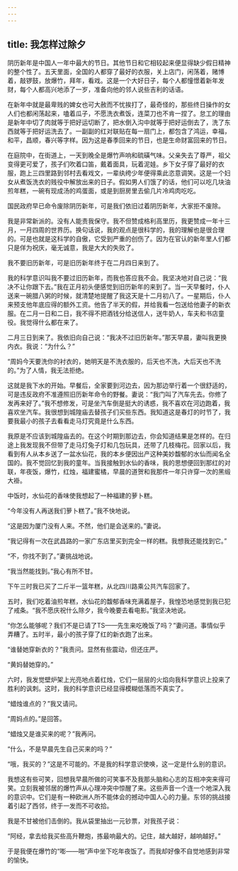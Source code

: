 ```yaml
---
---
---
```

title: 我怎样过除夕
---




阴历新年是中国人一年中最大的节日。其他节日和它相较起来便显得缺少假日精神的整个性了。五天里面，全国的人都穿了最好的衣服，关上店门，闲荡着，赌博着，敲锣鼓，放爆竹，拜年，看戏。这是一个大好日子，每个人都憧憬着新年发财，每个人都高兴地添了一岁，准备向他的邻人说些吉利的话语。

在新年中就是最卑贱的婢女也可大赦而不忧挨打了，最奇怪的，那些终日操作的女人们也都闲荡起来，嗑着瓜子，不愿洗衣煮饭，连菜刀也不肯一捏了。怠工的理由是新年中切了肉就等于把好运切断了，把水倒入沟中就等于把好运倒去了，洗了东西就等于把好运洗去了。一副副的红对联贴在每一扇门上，都包含了鸿运，幸福，和平，昌顺，春兴等字样。因为这是春季回来的节日，也是生命财富回来的节日。

在庭院中，在街道上，一天到晚全是爆竹声响和硫磺气味。父亲失去了尊严，祖父变得更可爱了，孩子们吹着口笛，戴着面具，玩着泥娃。乡下女子穿了最好的衣服，跑上三四里路到邻村去看戏文，一辈纨绔少年便得乘此恣意调笑。这是一个妇女从煮饭洗衣的贱役中解放出来的日子。假如男人们饿了的话，他们可以吃几块油煎年糕，一碗有现成汤的鸡蛋面，或是到厨房里去偷几片冷鸡肉吃吃。

国民政府早已命令废除阴历新年，可是我们依旧过着阴历新年，大家拒不废除。

我是非常新派的。没有人能责我保守。我不但赞成格利高里历，我更赞成一年十三月，一月四周的世界历。换句话说，我的观点是很科学的，我的理解也是很合理的。可是也就是这科学的自傲，它受到严重的创伤了。因为在官认的新年里人们都只是佯为祝庆，毫无诚意，我是大大的失败了。

我不要旧历新年，可是旧历新年终于在二月四日来到了。

我的科学意识叫我不要过旧历新年，而我也答应我不会。我坚决地对自己说：“我决不让你跟下去。”我在正月初头便感觉到旧历新年的来到了。当一天早餐时，仆人送来一碗腊八粥的时候，就清楚地提醒了我这天是十二月初八了。一星期后，仆人来预支他年底应得的额外工资。他告了半天的假，并给我看一包送给他妻子的新衣服。在二月一日和二日，我不得不把酒钱分给送信人，送牛奶人，车夫和书店童役。我觉得什么都在来了。

二月三日到来了。我依旧向自己说：“我决不过旧历新年。”那天早晨，妻叫我更换内衣。我说：“为什么？”

“周妈今天要洗你的衬衣的，她明天是不洗衣服的，后天也不洗，大后天也不洗的。”为了人情，我无法拒绝。

这就是我下水的开始。早餐后，全家要到河边去，因为那边举行着一个很舒适的，可是违反政府不准遵照旧历新年命令的野餐。妻说：“我门叫了汽车先去。你修了发再来好了。”我不想修发，可是坐汽车倒是挺大的诱惑，我不喜欢在河边跑着，我喜欢坐汽车。我很想到城隍庙去替孩子们买些东西。我知道这是春灯的时节了，我要我最小的孩子去看看走马灯究竟是什么东西。

我原是不应该到城隍庙去的。在这个时期到那边去，你会知道结果是怎样的。在归途上我发现我不但带了走马灯兔子灯和几包玩具，还带了几枝梅花。回家以后，我看到有人从本乡送了一盆水仙花，我的本乡便因出产这种美妙馥郁的水仙而闻名全国的。我不觉回忆到我的童年。当我接触到水仙的香味，我的思想便回到那红的对联，年夜饭，爆竹，红烛，福建蜜橘，早晨的道贺和我那件一年只许穿一次的黑缎大褂。

中饭时，水仙花的香味使我想起了一种福建的萝卜糕。

“今年没有人再送我们萝卜糕了。”我不快地说。

“这是因为厦门没有人来。不然，他们是会送来的。”妻说。

“我记得有一次在武昌路的一家广东店里买到完全一样的糕。我想我还能找到它。”

“不，你找不到了。”妻挑战地说。

“我当然能找到。”我心有所不甘。

下午三时我已买了二斤半一篮年糕，从北四川路乘公共汽车回家了。

五时，我们吃着油煎年糕，水仙花的馥郁香味充满着屋子，我惶恐地感觉到我已犯了戒条。“我不愿庆祝什么除夕，我今晚要去看电影。”我坚决地说。

“你怎么能够呢？我们不是已请了TS——先生来吃晚饭了吗？”妻问道。事情似乎弄糟了。五时半，最小的孩子穿了红的新衣跑了出来。

“谁替她穿新衣的？”我责问。显然有些震动，但还庄严。

“黄妈替她穿的。”

六时，我发觉壁炉架上光亮地点着红烛，它们一层层的火焰向我科学意识上投来了胜利的讽刺。这时，我的科学意识已经显得模糊低落而不真实了。

“蜡烛谁点的？”我又请问。

“周妈点的。”是回答。

“蜡烛又是谁买来的呢？”我再问。

“什么，不是早晨先生自己买来的吗？”

“哦，我买的？”这是不可能的。不是我的科学意识使唤，这一定是什么别的意识。

我想这有些可笑，回想我早晨所做的可笑事不及我那头脑和心志的互相冲突来得可笑。立刻我被邻居的爆竹声从心理冲突中惊醒了来。这些声音一个连一个地深入我的意识中。它们是有一种欧洲人所不能体会的撼动中国人心的力量。东邻的挑战接着引起了西邻，终于一发而不可收拾。

我是不甘被他们击倒的。我从袋里抽出一元钞票，对我孩子说：

“阿经，拿去给我买些高升鞭炮，拣最响最大的。记住，越大越好，越响越好。”

于是我便在爆竹的“嘭——啪”声中坐下吃年夜饭了。而我却好像不自觉地感到非常的愉快。